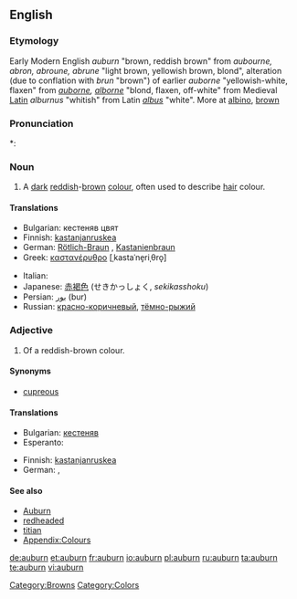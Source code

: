 {{also|Auburn}}
==English==

===Etymology===
Early Modern English ''auburn'' "brown, reddish brown" from {{etyl|enm}} ''aubourne, abron, abroune, abrune'' "light brown, yellowish brown, blond", alteration (due to conflation with {{enm}} ''brun'' "brown") of earlier ''auborne'' "yellowish-white, flaxen" from {{etyl|fro}} ''[[auborne]], [[alborne]]'' "blond, flaxen, off-white" from Medieval [[Latin]] ''alburnus'' "whitish" from Latin ''[[albus]]'' "white". More at [[albino]], [[brown]]

===Pronunciation===
*: {{rhymes|ɔːbə(r)n}}

===Noun===
{{en-noun|-}}

# {{colour}} A [[dark]] [[reddish]]-[[brown]] [[colour]], often used to describe [[hair]] colour.
#: {{colour panel|auburn|6B3232}}

====Translations====
{{trans-top|reddish-brown}}
* Bulgarian: кестеняв цвят
* Finnish: [[kastanjanruskea]]
* German: [[Rötlich-Braun]] {{n}}, [[Kastanienbraun]] {{n}}
* Greek: [[καστανέρυθρο]] [ˌkastaˈne̞riˌθro̞] {{n}}
{{trans-mid}}
* Italian: {{t-|it|biondo rame|m}}
* Japanese: [[赤褐色]] (せきかっしょく, ''sekikasshoku'')
* Persian: [[بور]] (bur)
* Russian: [[красно-коричневый]], [[тёмно-рыжий]]
{{trans-bottom}}

===Adjective===
{{en-adj}}

# Of a reddish-brown colour.

====Synonyms====
* [[cupreous]]

====Translations====
{{trans-top|reddish-brown}}
* Bulgarian: [[кестеняв]]
* Esperanto: {{t|eo|ruĝbruna}}
{{trans-mid}}
* Finnish: [[kastanjanruskea]]
* German: {{t-|de|rötlich-braun}}, {{t-|de|kastanienbraun}}
{{trans-bottom}}

====See also====
* [[Auburn]]
* [[redheaded]]
* [[titian]]
* [[Appendix:Colours]]

{{pedia|Auburn (color)}}

[[Category:Browns]]
[[Category:Colors]]

[[de:auburn]]
[[et:auburn]]
[[fr:auburn]]
[[io:auburn]]
[[pl:auburn]]
[[ru:auburn]]
[[ta:auburn]]
[[te:auburn]]
[[vi:auburn]]